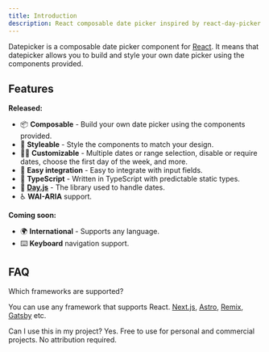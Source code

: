 ```yaml
---
title: Introduction
description: React composable date picker inspired by react-day-picker.
---
```


Datepicker is a composable date picker component for [React](https://react.dev). It means that datepicker allows you to build and style your own date picker using the components provided.

## Features

**Released:**

- 📦 **Composable** - Build your own date picker using the components provided.
- 🎨 **Styleable** - Style the components to match your design.
- 🧑‍🎨 **Customizable** - Multiple dates or range selection, disable or require dates, choose the first day of the week, and more.
- 📄 **Easy integration** - Easy to integrate with input fields.
- 🤖 **TypeScript** - Written in TypeScript with predictable static types.
- 📆 **[Day.js](https://day.js.org)** - The library used to handle dates.
- ♿️ **WAI-ARIA** support.

**Coming soon:**

- 🌍 **International** - Supports any language.
- ⌨️ **Keyboard** navigation support.

## FAQ

<Accordion type="multiple">

<AccordionItem value="faq-1">
<AccordionTrigger>
	Which frameworks are supported?
</AccordionTrigger>
<AccordionContent>

You can use any framework that supports React. [Next.js](https://ui.shadcn.com/docs/installation/next), [Astro](https://ui.shadcn.com/docs/installation/astro), [Remix](https://ui.shadcn.com/docs/installation/remix), [Gatsby](https://ui.shadcn.com/docs/installation/gatsby) etc.

</AccordionContent>
</AccordionItem>

<AccordionItem value="faq-2">
	<AccordionTrigger>
	Can I use this in my project?
	</AccordionTrigger>
	<AccordionContent>
		Yes. Free to use for personal and commercial projects. No attribution required.
    </AccordionContent>
</AccordionItem>

</Accordion>